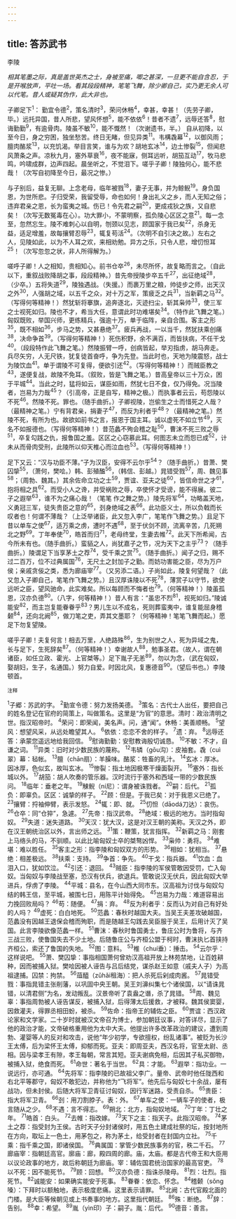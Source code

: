 ```yaml
---
---
---
```

title: 答苏武书
---



李陵

*相其笔墨之际，真是盖世英杰之士，身被至痛，唧之甚深，一旦更不能自含忍，于是开喉放声，平吐一场。看其段段精神，笔笔飞舞，除少卿自己，实乃更无余人可以代笔。昔人或疑其伪作，此大非也。*

子卿足下<sup>1</sup>：
勤宜令德<sup>2</sup>，策名清时<sup>3</sup>，荣问休畅<sup>4</sup>，幸甚，幸甚！（先劳子卿，毕。）远托异国，昔人所悲，望风怀想<sup>5</sup>，能不依依<sup>6</sup>！昔者不遗<sup>7</sup>，远辱还答<sup>8</sup>，慰诲勤勤<sup>9</sup>，有逾骨肉。陵虽不敏<sup>10</sup>，能不慨然！（次谢遗书，半。）
自从初降，以至今日，身之穷困，独坐愁苦。终日无睹，但见异类<sup>11</sup>。韦構毳幕<sup>12</sup>，以御风雨；膻肉酪浆<sup>13</sup>，以充饥渴。举目言笑，谁与为欢？胡地玄冰<sup>14</sup>，边土惨裂<sup>15</sup>，但闻悲风萧条之声。凉秋九月，塞外草衰<sup>16</sup>，夜不能寐，侧耳远听，胡笳互动<sup>17</sup>，牧马悲鸣，吟啸成群，边声四起。晨坐听之，不觉泪下。嗟乎子卿！陵独何心，能不悲哉！（次写自初降至今日，最况之惨。）

与子别后，益复无聊。上念老母，临年被戮<sup>18</sup>，妻子无事，并为鲸鲵<sup>19</sup>。身负国恩，为世所悲。子归受荣，我留受辱，命也如何！身出礼义之乡，而人无知之俗；违弃君亲之恩，长为蛮夷之城。伤已！令先君之嗣<sup>20</sup>，更成戎狄之族，又自悲矣！（次写无数冤毒在心）。功大罪小，不蒙明察，孤负陵心区区之意<sup>21</sup>。每一念至，忽然忘生。陵不难刺心以自明，刎颈以见志，顾国家于我已矣<sup>22</sup>，杀身无益，适足增羞，故每攘臂忍辱<sup>23</sup>，辄复苟活<sup>24</sup>。（次明不自引决之故。）左右之人，见陵如此，以为不人耳之欢，来相劝勉。异方之乐，只令人悲，增忉怛耳<sup>25</sup>！（次写忽忽之状，非人所得解为。）

嗟呼子卿！人之相知，贵相知心。前书仓卒<sup>26</sup>，未尽所怀，故复略而言之。（自此以下，重叙战败降胡之事，段段精神。）昔先帝授陵步卒五千<sup>27</sup>，出征绝域<sup>28</sup>，（少卒。）五将失道<sup>29</sup>，陵独遇战。（失援。）而裹万里之粮，帅徒步之师，出天汉之外<sup>30</sup>，人强胡之域，以五千之众，对十万之军，策疲乏之兵<sup>31</sup>，当新羁之马<sup>32</sup>。（写得何等精神！）然犹斩将搴旗，追奔逐北，灭迹扫尘，斩其枭帅<sup>33</sup>，使三军之士视死如归。陵也不才，希当大任，意谓此时功难堪矣<sup>34</sup>。（特作此飞舞之笔。）匈奴既败，举国兴师，更练精兵，强逾十万，单于临阵，亲自合围。客主之形<sup>35</sup>，既不相如<sup>36</sup>，步马之势，又甚悬绝<sup>37</sup>。疲兵再战，一以当千，然犹扶乘创痛<sup>38</sup>，决命争首<sup>39</sup>。（写得何等精神！）死伤积野，余不满百，而皆扶病，不任干戈<sup>40</sup>。（段段特作此飞舞之笔。）然陵振臂一呼，创病皆起，举刃指虏，胡马奔走。兵尽矢穷，人无尺铁，犹复徒首奋呼，争为先登。当此时也，天地为陵震怒，战士为陵饮血<sup>41</sup>。单于谓陵不可复得，便欲引还<sup>42</sup>。（写得何等精神！）而贼臣教之<sup>43</sup>，遂便复战，故陵不免耳。（叙败，皆是飞舞之笔。）昔高皇帝以三十万众，困于平城<sup>44</sup>。当此之时，猛将如云，谋臣如雨，然犹七日不食，仅乃得免。况当陵者，岂易为力哉<sup>45</sup>？（引高帝，正是自写，精神之极。）而执事者云云，苟怨陵以不死<sup>46</sup>。然陵不死。罪也。（随手曲折。）子卿视陵，岂偷生之士而惜死之人哉？（最精神之笔。）宁有背君亲，捐妻子<sup>47</sup>，而反为利者乎<sup>48</sup>？（最精神之笔。）然陵不死，有所为也。故欲如前书之言，报恩于国主耳。诚以虚死不如立节<sup>49</sup>，灭名不如报德也。（写得何等精神！）昔范蠡不殉会稽之耻<sup>50</sup>，曹沫不死三败之辱<sup>51</sup>，卒复勾践之仇，报鲁国之羞。区区之心窃慕此耳。何图志未立而怨已成<sup>52</sup>，计未从而骨肉受刑，此陵所以仰天椎心而泣血也<sup>53</sup>。（写得何等精神！）

足下又云：“汉与功臣不薄。”子为汉臣，安得不云尔乎<sup>54</sup>？（随手曲折。）昔萧、樊囚挚<sup>55</sup>，（萧何，樊哙。）韩、彭殖醢<sup>56</sup>，（韩信、彭越。）晁错受戮<sup>57</sup>，周、魏见事<sup>58</sup>；（周勃、魏其。）其余佐命立功之士<sup>59</sup>，贾谊、亚夫之徒<sup>60</sup>，皆信命世之才<sup>61</sup>，抱将相之具<sup>62</sup>。而受小人之谗，并受祸败之辱，卒使怀才受谤，能不得展。彼二子之遐举<sup>63</sup>，谁不为之痛心哉！（笔笔
作之舞之势。）陵先将军<sup>64</sup>，功略盖天地，义勇冠三军，徒失贵臣之意的<sup>65</sup>，刭身绝域之表<sup>66</sup>。此功臣义士，所以负戟而长叹者也！何谓不薄哉？（上泛举诸臣，此又忽入李广，笔笔作飞舞之势。）且足下昔以单车之使<sup>67</sup>，适万乘之虏，遭时不遇<sup>68</sup>，至于伏剑不顾，流离辛苦，几死朔北之野<sup>69</sup>。丁年奉使<sup>70</sup>，皓首而归<sup>71</sup>，老母终堂，生妻去帷<sup>72</sup>。此天下所希闻，古今所未有也。（随手曲折。）蛮貊之人，尚犹嘉子之节，况为天下之主乎<sup>73</sup>？（随手曲折。）陵谓足下当享茅土之荐<sup>74</sup>，受千乘之赏<sup>75</sup>。（随手曲折。）闻子之归，赐不过二百万，位不过典属国<sup>76</sup>，无尺土之封加子之勤。而妨功害能之臣，尽为万户侯；亲戚贪佞之类，悉为廊庙宰<sup>77</sup>。（又另添二语。）子尚如此，陵复何望哉？（此又忽入子卿自己，笔笔作飞舞之势。）且汉厚诛陵以不死<sup>78</sup>，薄赏子以守节，欲使远听之臣，望风驰命，此实难矣。所以每顾而不悔者也<sup>79</sup>。（何等精神！）陵虽孤恩，汉亦负德<sup>80</sup>。（八字，何等精神！）昔人有言：“虽忠不烈<sup>81</sup>，视死如归。”陵诚能安<sup>82</sup>，而主岂复能眷眷乎<sup>83</sup>？男儿生以不成名，死则葬蛮夷中，谁复能屈身稽颡<sup>84</sup>，还向北阙<sup>85</sup>，做刀笔之吏，弄其文墨耶？（何等精神！笔笔飞舞而起。）愿足下勿复望陵。

嗟乎子卿！夫复何言！相去万里，人绝路殊<sup>86</sup>，生为别世之人，死为异域之鬼，长与足下，生死辞矣<sup>87</sup>。（何等精神！）幸谢故人<sup>88</sup>，勉事圣君。（故人，谓在朝诸臣，如任立政、霍光、上官桀等。）足下胤子无恙<sup>89</sup>，勿以为念，（武在匈奴，娶胡妇，生子，名通国。）努力自爱。时因北风，复惠德音<sup>90</sup>。（望后书也。）李陵顿首。

<sup>注释</sup>

<sup>1</sup>子郷：苏武的字。
<sup>2</sup>勤宣令德：努力发扬美德。
<sup>3</sup>策名：古代士人出任，要把自己的姓名登记在官府的简策上，叫做策名。这里是“为官”的意思。清时：政治清明之世。指汉昭帝时。
<sup>4</sup>荣问：即荣闻，美名声。问，通“闻”。休畅：美善顺畅。
<sup>5</sup>望风：想望风采，从远处瞻望其人。
<sup>6</sup>依依：恋恋不舍的样子。
<sup>7</sup>遗：弃。
<sup>8</sup>远辱还答：承蒙您遥远地给我回信。
<sup>9</sup>慰诲勤勤：安慰教诲殷切诚恳。
<sup>10</sup>不敏：不才，自谦之词。
<sup>11</sup>异类：旧时对少数民族的蔑称。
<sup>12</sup>韦辚（gōu沟）：皮袖套。毳（cuì翠）幕：毡帐。
<sup>13</sup>膻（chān扇）：羊臊味。酪浆：牲畜的乳汁。
<sup>14</sup>玄冰：厚冰。因冰厚，色似玄，故叫玄冰。
<sup>15</sup>惨裂：指土地因极寒干燥面裂开。
<sup>16</sup>塞外：指长城以外。
<sup>17</sup>胡笳：胡人吹奏的管乐器。汉时流行于塞外和西域一带的少数民族问。
<sup>18</sup>临年：垂老之年。
<sup>19</sup>觫鲵（ní尼）：谓身被诛戮者。
<sup>20</sup>嗣：后代。
<sup>21</sup>孤负：即辜负。区区：诚挚的样子。
<sup>22</sup>顾：但是。于我已矣：对于我恩义已绝了。
<sup>23</sup>攘臂：捋袖伸臂，表示发怒。
<sup>24</sup>辄：即、就。
<sup>25</sup>忉怛（dāodá刀达）：哀伤。
<sup>26</sup>仓卒：同“仓猝”，急遽。
<sup>27</sup>先帝：指汉武帝。
<sup>28</sup>绝域：极远的地方。当时指匈奴。
<sup>29</sup>失道：迷失道路。
<sup>30</sup>天汉：犹大汉，这是对汉王朝的美称。天汉之外，即在汉王朝统治区以外，言出师之远。
<sup>31</sup>策：鞭策，犹言指挥。
<sup>32</sup>新羁之马：刚套上马络头的马，不驯顺。以此比喻匈奴士卒的桀骜凶悍。
<sup>33</sup>枭帅：勇将。
<sup>34</sup>难堪：难以胜任。
<sup>35</sup>客主之形：指李陵和匈奴双方的形势。
<sup>36</sup>相如：犹相当。
<sup>37</sup>悬绝：相差极远。
<sup>38</sup>扶乘：支持。
<sup>39</sup>争首：争先。
<sup>40</sup>干戈：指兵器。
<sup>41</sup>饮血：血泪入口，犹如饮泣。
<sup>42</sup>引还：退回。
<sup>43</sup>贼臣：指李陵的军侯管敢因受罚，亡入匈奴。当匈奴与李陵战至塞，恐汉有伏兵，欲退兵。管敢说汉无伏兵，因此匈奴大举进兵，俘虏了李陵。
<sup>44</sup>平城：县名，在今山西大同市东。汉高祖为讨伐与匈奴勾结的韩王信，至平城，被围七日，用陈平计始得免。
<sup>45</sup>岂易为力哉：难道容易出力挽回败局吗？
<sup>46</sup>苟：随便。
<sup>47</sup>捐：弃。
<sup>48</sup>反为利者乎：反而认为对自己有好处的人吗？
<sup>49</sup>虚死：白白地死。
<sup>50</sup>范蠡：春秋时越国大夫。当吴王夫差攻破越国，范蠡没有因越王退保会稽而殉职，而是随越王勾践去吴臣服于吴王，后用计灭了吴国。此言李陵欲像范蠡一样。
<sup>51</sup>曹沫：春秋时鲁国勇士，鲁庄公时为鲁将，与齐三战三败，使鲁国失去不少土地。后随鲁庄公与齐桓公盟于柯时，曹沫执匕首挟持齐桓公，索还了鲁国的失地。
<sup>52</sup>图：意料。
<sup>53</sup>椎（chuí垂）：捶击。
<sup>54</sup>云尔乎：这样说吧。
<sup>55</sup>萧、樊囚挚：事指相国萧何曾劝汉高祖开放上林苑禁地，让百姓耕种，因而被捕入狱。樊哙因被人诬告与吕后结党，谋杀赵王如意（戚夫人子）为高祖逮捕。囚禁：拘禁。
<sup>56</sup>葅醯（zǔhǎi租海）：把人杀死后剁成肉酱。
<sup>57</sup>晁错受戮：事指晁错主张削藩，以巩固中央王朝。吴王刘濞纠集七个诸侯国，以“请诛晁错，以清君侧”为名，发动叛乱。汉景帝听了袁盎之谮，杀了晁错。
<sup>58</sup>周、魏见辜：事指周勃被人诬告谋反，被捕入狱，后得薄太后援救，才被释。魏其侯窦婴，因救灌夫，得罪丞相田蚡，被杀。
<sup>59</sup>佐命：指帝王的辅佐之臣。
<sup>60</sup>贾谊：西汉政论家和文学家。二十岁时就被汉文帝召为博士，参加朝廷议事，对答详尽，显示了他的政治才能，文帝破格重用他为太中大夫。他提出许多改革政治的建议，遭到周勃、灌婴等人的反对和攻击，说他“年少初学，专欲擅权，纷乱诸事”。被贬为长沙王太傅，后为梁怀王太傅，抑郁而死。亚夫：即周亚夫，西汉名将，官至太尉、丞相。因与梁孝王有隙，孝王每朝，常言其短。亚夫谢病免相，后因其子私买御物，被捕入狱，绝食而死。
<sup>61</sup>命世：著名于当世。
<sup>62</sup>具：才能。
<sup>63</sup>遐举：指功业。一说远行，亦可通。
<sup>64</sup>先将军：指李陵的已故祖父李广。量帝、武帝时他任陇西和右北平等郡守，匈奴不敢犯边，并称他为“飞将军”。他先后与匈奴七十余战，屡有战功，但未封侯。后随大将军卫青征讨匈奴，因行军迷路，受责自杀。
<sup>65</sup>贵臣：指大将军卫青。
<sup>66</sup>刭：用刀割脖子。表：外。
<sup>67</sup>单车之使：一辆车子的使者，极言随从之少。
<sup>68</sup>不遇：言不得志。
<sup>69</sup>朔北：北方，指匈奴地域。
<sup>70</sup>丁年：丁壮之年。
<sup>71</sup>皓首：白头。
<sup>72</sup>去帷：指改嫁。
<sup>73</sup>天下之主：指天子。此指汉昭帝。
<sup>74</sup>茅土之荐：指受封为王侯。古时天子分封诸侯时，用五色土建成社祭的坛，按封地所在方向，取坛上一色土，用茅包之，称为茅土，给受封者在封国内立社。
<sup>75</sup>千乘：指千乘之国，即诸侯国。
<sup>76</sup>典属国：掌管少数民族事务的官，秩二千石。
<sup>77</sup>廊庙宰：指朝廷高官。廓庙：廊，殿四周的廊。庙，太庙。都是古代帝王和大臣用以议论政事的地方，故后称朝廷为廊庙。宰：辅佐国君统治国家的最高官吏。
<sup>78</sup>以不死：因不能死节。
<sup>79</sup>顾：回想。
<sup>80</sup>汉亦负德：指诛杀陵母。
<sup>81</sup>烈：壮烈。指死节。
<sup>82</sup>诚能安：如果确实能安于死事。
<sup>83</sup>眷眷：依恋、怀念。
<sup>84</sup>稽颡（sǒng嗓）：下拜时以额触地，表示极度悲痛。这里表示请罪。
<sup>85</sup>北阙：古代官殿北面的门楼。是大臣等候朝见或上书奏事的地方。这里指代朝廷。
<sup>86</sup>殊：断绝。
<sup>87</sup>辞：告别。
<sup>88</sup>幸：希望。
<sup>89</sup>胤（yìn印）子：嗣子。胤：后代。
<sup>90</sup>德音：善言。